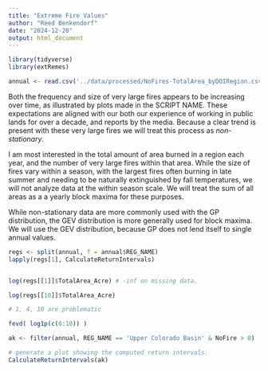 ```yaml
---
title: "Extreme Fire Values"
author: "Reed Benkendorf"
date: "2024-12-20"
output: html_document
---
```




```r
library(tidyverse)
library(extRemes)
```



```r
annual <- read.csv('../data/processed/NoFires-TotalArea_byDOIRegion.csv')
```


Both the frequency and size of very large fires appears to be increasing over time, as illustrated by plots made in the SCRIPT NAME. 
These expectations are aligned with our both our experience of working in public lands for over a decade, and reports by the media. 
Because a clear trend is present with these very large fires we will treat this process as *non-stationary*. 

I am most interested in the total amount of area burned in a region each year, and the number of very large fires within that area. 
While the size of fires vary within a season, with the largest fires often burning in late summer and needing to be naturally extinguished by fall temperatures, we will not analyze data at the within season scale.
We will treat the sum of all areas as a a yearly block maxima for these purposes. 

While non-stationary data are more commonly used with the GP distribution, the GEV distribution is more generally used for block maxima. 
We will use the GEV distribution, because GP does not lend itself to single annual values. 


```r

regs <- split(annual, f = annual$REG_NAME)
lapply(regs[1], CalculateReturnIntervals)


log(regs[[1]]$TotalArea_Acre) # -inf on missing data. 

log(regs[[10]]$TotalArea_Acre) 

# 1, 4, 10 are problematic 

fevd( log1p(c(0:10)) )

ak <- filter(annual, REG_NAME == 'Upper Colorado Basin' & NoFire > 0)

# generate a plot showing the computed return intervals. 
CalculateReturnIntervals(ak)

```

